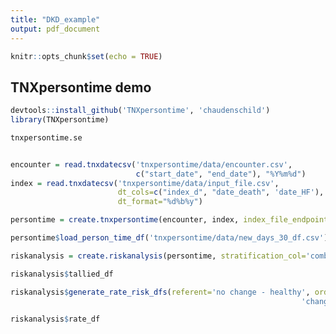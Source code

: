 ```yaml
---
title: "DKD_example"
output: pdf_document
---
```


```r
knitr::opts_chunk$set(echo = TRUE)
```

## TNXpersontime demo

```r
devtools::install_github('TNXpersontime', 'chaudenschild')
library(TNXpersontime)
```

```r
tnxpersontime.se


encounter = read.tnxdatecsv('tnxpersontime/data/encounter.csv',
                            c("start_date", "end_date"), "%Y%m%d")
index = read.tnxdatecsv('tnxpersontime/data/input_file.csv',
                        dt_cols=c("index_d", "date_death", 'date_HF'),
                        dt_format="%d%b%y")

persontime = create.tnxpersontime(encounter, index, index_file_endpoints = c("date_death", "date_HF"))

persontime$load_person_time_df('tnxpersontime/data/new_days_30_df.csv')

riskanalysis = create.riskanalysis(persontime, stratification_col='combo_v4', outcome_alias = 'date_HF')

riskanalysis$tallied_df

riskanalysis$generate_rate_risk_dfs(referent='no change - healthy', order=c('no change - healthy', 'no change - unhealthy', 'change - increased from unhealthy to unhealthy',
                                                                 'change - increased from unhealthy to healthy', 'change - decreased from unhealthy to unhealthy', 'change - decreased from healthy to unhealthy', ''))

riskanalysis$rate_df
```
